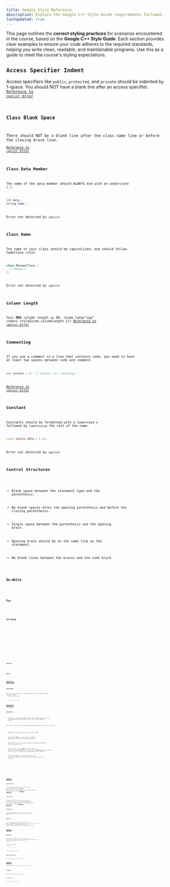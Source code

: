 ```yaml
---
title: Google Style Reference
description: Explore the Google C++ Style Guide requirements followed in CSCE240, including naming conventions, formatting rules, and best practices.
lastUpdated: true
---
```



This page outlines the **correct styling practices** for scenarios encountered in the course, 
based on the **Google C++ Style Guide**. Each section provides clear examples to ensure your 
code adheres to the required standards, helping you write clean, readable, and maintainable 
programs. Use this as a guide to meet the course's styling expectations.

## `Access Specifier Indent` <Badge text="Detected" variant="success"  size="medium" aria-label="error detected"/>
Access specifiers like `public`, `protected`, and `private` should be indented by 1-space. You should NOT have a 
blank line after an access specifier.
<Code lang="cpp" code={styleGuide.accessSpecifier} showLineNumbers={false} />
[Reference to `cpplint` error](./cpplint-reference#access-specifier-indent)

## `Class Blank Space` <Badge text="Detected" variant="success"  size="medium" aria-label="error detected"/>
There should NOT be a blank line after the class name line or before the closing brace line.
<Code lang="cpp" code={styleGuide.classBlankSpace} showLineNumbers={false} />
[Reference to `cpplint` error](./cpplint-reference#class-blank-space)

## `Class Data Member` <Badge text="Not Detected" variant="danger"  size="medium" aria-label="error not detected"/>
The name of the data member should ALWAYS end with an underscore (`_`).
```cpp showLineNumbers=false
int data_;
string name_;
```
Error not detected by `cpplint`

## `Class Name` <Badge text="Not Detected" variant="danger"  size="medium" aria-label="error not detected"/>
The name of your class should be capitalized, and should follow CamelCase rules.
```cpp showLineNumbers=false
class MyCamelClass {
  // Members
};
```
Error not detected by `cpplint`

## `Column Length` <Badge text="Detected" variant="success"  size="medium" aria-label="error detected"/>
Your **MAX** column length is 80.
<Code lang="cpp"  code={ styleGuide.columnLength }/>
[Reference to `cpplint` error](./cpplint-reference#column-length)

## `Commenting` <Badge text="Detected" variant="success"  size="medium" aria-label="error detected"/>
If you use a comment in a line that contains code, you need to have at least two spaces between code 
and comment.
```cpp showLineNumbers=false
int counter = 0;  // Counter for something...
```
[Reference to `cpplint` error](./cpplint-reference#commenting)

## `Constant` <Badge text="Not Detected" variant="danger"  size="medium" aria-label="error not detected"/>
Constants should be formatted with a lowercase `k` followed by `CamelCasing` the rest of the name.
```cpp showLineNumbers=false
const double kPie = 3.14;
```
Error not detected by `cpplint`

## `Control Structures` <Badge text="Detected" variant="success"  size="medium" aria-label="error detected"/>

- Blank space between the statement type and the parenthesis.

- No blank spaces after the opening parenthesis and before the closing parenthesis.

- Single space between the parenthesis and the opening brace.

- Opening brace should be on the same line as the statement.

- No blank lines between the braces and the code block.

### `Do-While`

<Code lang="cpp" code={styleGuide.doWhileBraces} showLineNumbers={false} />

### `For`

<Code lang="cpp" code={styleGuide.forLoops} showLineNumbers={false} />

### `If-Else`

<Tabs>

<TabItem label="If" icon="seti:cpp">
    <Code lang="cpp" code={styleGuide.ifNoElse} showLineNumbers={false} />
</TabItem>

<TabItem label="If-Else" icon="seti:cpp">
    <Code lang="cpp" code={styleGuide.ifWithElse} showLineNumbers={false} />
</TabItem>

<TabItem label="Nested" icon="seti:cpp">
    <Code lang="cpp" code={styleGuide.ifWithNested} showLineNumbers={false} />
</TabItem>

</Tabs>

### `Switch`

<Code lang="cpp" code={styleGuide.switchBraces} showLineNumbers={false} />

### `While`

<Code lang="cpp" code={styleGuide.whileBraces} showLineNumbers={false} />

[Reference to `cpplint` errors](./cpplint-reference#control-structures)

## `Copyright` <Badge text="Detected" variant="success"  size="medium" aria-label="error detected"/>
The first line of each file should be authored with a comment in the following format `// Copyright <year> <name>`.
```cpp showLineNumbers=false
// Copyright 2024 CSCE240
```
[Reference to `cpplint` error](./cpplint-reference#copyright)

## `Function` <Badge text="Mostly Detected" variant="caution"  size="medium" aria-label="error mostly detected"/>
- The name of the function should start with a capitalized letter and casing should follow CamelCase rules. This is not caught by `cpplint`.

<Aside>The `main` function is an exception and should **ALWAYS** be written as `main()`.</Aside>

- Parenthesis should be next to the function's name.

- There should **NOT** be a space after the opening parenthesis, or before the ending parenthesis.

- There should be a single space between the opening parenthesis, and the opening brace.

- Opening braces should **ALWAYS** be in the same line as the associated statement. If the function implementation is only 
one small line, you can place the closing brace on the same line.

- There should **NOT** be an empty blank line after the function declaration or before the closing brace of the function.

<Tabs>

<TabItem label="Single-Line" icon="seti:cpp">
    <Code lang="cpp" code={ styleGuide.funcBraces1 } showLineNumbers={false} />
</TabItem>

<TabItem label="Multi-Line" icon="seti:cpp">
    <Code lang="cpp" code={ styleGuide.funcBraces2 } showLineNumbers={false} />
</TabItem>

</Tabs>

[Reference to `cpplint` error](./cpplint-reference#function)

## `Header Guards` <Badge text="Falsely Detected" variant="success"  size="medium" aria-label="error falsely detected"/>
You can disregard the error thrown as `cpplint` asks for a complete file path after `#ifndef` and after 
`#endif`. Complete filepaths should **NOT** be used in this course.
<Code lang="cpp" code={ styleGuide.headerGuards } showLineNumbers={false} />
[Reference to `cpplint` error](./cpplint-reference#header-guards)

## `Include File` <Badge text="Falsely Detected" variant="success"  size="medium" aria-label="error falsely detected"/>
You can disregard the error thrown as `cpplint` asks for a complete file path after `#include` instead of the 
relative one that is used. Complete filepaths should **NOT** be used in this course.
<Code lang="cpp" code={ styleGuide.includeFile } showLineNumbers={false} />
[Reference to `cpplint` error](./cpplint-reference#include-file)

## `Indentation` <Badge text="Not Detected" variant="danger"  size="medium" aria-label="error not detected"/>
2-space indent length per indentation level.
<Code lang="cpp" code={ styleGuide.indentation } />
Error not detected by `cpplint`

## `Makefile` <Badge text="Detected" variant="success"  size="medium" aria-label="error detected"/>
Your recipe commands should be indented with a `tab` not spaces. Copying and pasting code snippets may 
produce this error as some code editors don't recognize a copied `tab`.
<Code lang="cpp" code={ styleGuide.makeFile } showLineNumbers={false} />

[Reference to `cpplint` error](./cpplint-reference#makefile)

## `Namespace` <Badge text="Not Detected" variant="danger"  size="medium" aria-label="error not detected"/>
You should use lowercase letters when naming a `namespace` and should follow snake_case notation. The 
ending brace should contain a comment stating `namespace` and the name of the `namespace`.
```cpp showLineNumbers=false
namespace csce240_program {
  
  // Class, etc.

}  // namespace csce240_program
```
Error not detected by `cpplint`

## `Newline Character` <Badge text="Detected" variant="success"  size="medium" aria-label="error detected"/>
Every file should end with a blank line.

[Reference to `cpplint` error](./cpplint-reference#newline-character)
<Aside type="caution">Coding snippets do not provide an empty line at the end.</Aside>

## `Variable` <Badge text="Not Detected" variant="danger"  size="medium" aria-label="error not detected"/>
Variables should be named using `snake_case`.
```cpp showLineNumbers=false
int my_integer = 10;
double my_double = 10.0;
```
Error not detected by `cpplint`